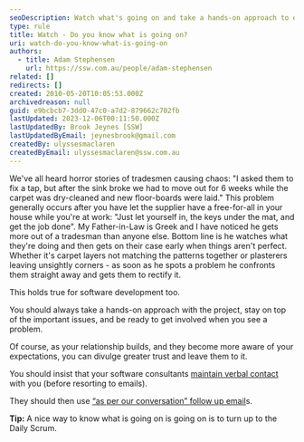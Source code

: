 ```yaml
---
seoDescription: Watch what's going on and take a hands-on approach to ensure your software development project stays on track.
type: rule
title: Watch - Do you know what is going on?
uri: watch-do-you-know-what-is-going-on
authors:
  - title: Adam Stephensen
    url: https://ssw.com.au/people/adam-stephensen
related: []
redirects: []
created: 2010-05-20T10:05:53.000Z
archivedreason: null
guid: e9bcbcb7-3dd0-47c0-a7d2-879662c702fb
lastUpdated: 2023-12-06T00:11:50.000Z
lastUpdatedBy: Brook Jeynes [SSW]
lastUpdatedByEmail: jeynesbrook@gmail.com
createdBy: ulyssesmaclaren
createdByEmail: ulyssesmaclaren@ssw.com.au
---
```


We've all heard horror stories of tradesmen causing chaos: "I asked them to fix a tap, but after the sink broke we had to move out for 6 weeks while the carpet was dry-cleaned and new floor-boards were laid." This problem generally occurs after you have let the supplier have a free-for-all in your house while you're at work: "Just let yourself in, the keys under the mat, and get the job done".
My Father-in-Law is Greek and I have noticed he gets more out of a tradesman than anyone else. Bottom line is he watches what they're doing and then gets on their case early when things aren't perfect. Whether it's carpet layers not matching the patterns together or plasterers leaving unsightly corners - as soon as he spots a problem he confronts them straight away and gets them to rectify it.

This holds true for software development too.

You should always take a hands-on approach with the project, stay on top of the important issues, and be ready to get involved when you see a problem.

Of course, as your relationship builds, and they become more aware of your expectations, you can divulge greater trust and leave them to it.

You should insist that your software consultants [maintain verbal contact](/management-do-you-maintain-verbal-contact-with-your-client) with you (before resorting to emails).

They should then use [“as per our conversation” follow up email](/as-per-our-conversation-emails)s.

**Tip:** A nice way to know what is going on is going on is to turn up to the Daily Scrum.
